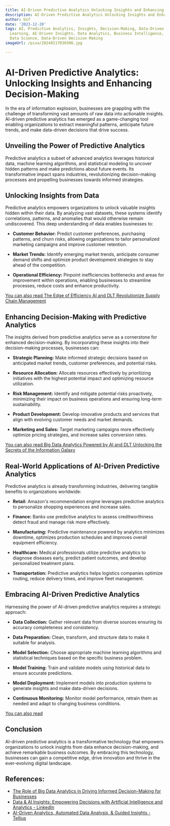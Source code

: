 ```yaml
---
title: AI-Driven Predictive Analytics Unlocking Insights and Enhancing Decision-Making
description: AI-Driven Predictive Analytics Unlocking Insights and Enhancing Decision-Making
author: Usf
date: '2023-12-20'
tags: AI, Predictive Analytics, Insights, Decision-Making, Data-Driven Insights, Machine
  Learning, AI-Driven Insights, Data Analytics, Business Intelligence, Forecasting,
  Data Science, Data-Driven Decision-Making
imageUrl: /pixa/20240117030306.jpg

---
```

# AI-Driven Predictive Analytics: Unlocking Insights and Enhancing Decision-Making

In the era of information explosion, businesses are grappling with the challenge of  transforming vast amounts of raw data into actionable insights. AI-driven  predictive analytics  has emerged as a  game-changing tool enabling organizations to extract meaningful  patterns,  anticipate future trends, and make  data-driven decisions that drive success.

## Unveiling the Power of Predictive Analytics

Predictive analytics a  subset of advanced analytics leverages historical data, machine learning algorithms, and statistical modeling to uncover hidden patterns and make predictions about future events. Its transformative impact spans industries, revolutionizing decision-making  processes and propelling businesses towards informed strategies.

##  Unlocking Insights from Data

Predictive analytics empowers organizations to unlock valuable insights hidden within their data. By analyzing  vast datasets, these systems identify correlations, patterns, and anomalies that  would otherwise remain undiscovered.  This deep understanding of data enables  businesses to:

* **Customer  Behavior:** Predict customer  preferences, purchasing patterns, and churn  risks, allowing organizations to tailor  personalized  marketing campaigns and improve customer retention.

* **Market Trends:** Identify emerging market  trends, anticipate consumer demand shifts and optimize product development strategies to  stay ahead of the competition.

* **Operational Efficiency:** Pinpoint inefficiencies bottlenecks and areas for improvement within operations, enabling businesses to streamline processes, reduce costs and enhance productivity.

[You can  also read The  Edge of Efficiency  AI and  DLT Revolutionize  Supply Chain Management](The%20Edge%20of%20Efficiency%20AI%20and%20DLT%20Revolutionize%20Supply%20Chain%20Management)


## Enhancing Decision-Making with Predictive Analytics

The insights derived from  predictive analytics serve  as a cornerstone for enhanced decision-making. By incorporating these insights into their decision-making processes, businesses can:

* **Strategic Planning:** Make informed strategic decisions based  on anticipated market trends, customer preferences, and potential risks.

* **Resource  Allocation:** Allocate resources effectively  by prioritizing initiatives with the highest potential impact and optimizing resource utilization.

* **Risk Management:** Identify and mitigate potential risks proactively, minimizing their impact on business operations and ensuring long-term sustainability.

* **Product Development:** Develop innovative  products and services that align with evolving customer needs and market demands.

* **Marketing and Sales:** Target marketing campaigns more effectively optimize pricing strategies, and  increase sales conversion rates.

[You  can also read Big Data Analytics Powered by  AI and DLT Unlocking the  Secrets of  the Information Galaxy](Big%20Data%20Analytics%20Powered%20by%20AI%20and%20DLT%20Unlocking%20the%20Secrets%20of%20the%20Information%20Galaxy)


## Real-World Applications of AI-Driven Predictive Analytics

Predictive analytics is already  transforming industries, delivering tangible benefits to organizations worldwide:

* **Retail:**  Amazon's recommendation  engine leverages predictive analytics to personalize  shopping experiences and increase sales.

* **Finance:** Banks use predictive analytics to assess creditworthiness detect fraud and manage risk more effectively.

* **Manufacturing:** Predictive maintenance powered by analytics  minimizes downtime, optimizes  production schedules and improves  overall equipment efficiency.

*  **Healthcare:** Medical professionals utilize predictive analytics to diagnose diseases early, predict patient outcomes, and develop personalized treatment plans.

* **Transportation:** Predictive analytics helps  logistics companies optimize routing, reduce delivery times, and improve  fleet management.

## Embracing AI-Driven  Predictive Analytics

Harnessing the power of AI-driven predictive analytics requires a strategic approach:

* **Data Collection:** Gather relevant data from  diverse sources ensuring its accuracy completeness and consistency.

* **Data Preparation:**  Clean, transform, and structure data to make it  suitable for  analysis.

* **Model Selection:** Choose appropriate machine learning algorithms and statistical techniques based on  the  specific business problem.

* **Model Training:** Train and validate models using historical  data to ensure accurate predictions.

* **Model Deployment:** Implement models into production systems to generate insights and make data-driven decisions.

* **Continuous Monitoring:** Monitor model performance, retrain them as needed and adapt to changing business conditions.

[You can also read ]()


## Conclusion

AI-driven predictive analytics is a transformative technology that empowers organizations to unlock  insights from data enhance decision-making, and achieve remarkable business outcomes. By embracing this  technology, businesses can gain a competitive edge, drive innovation and thrive in  the ever-evolving digital landscape.

## References:
- [The Role of Big Data Analytics in Driving Informed Decision-Making for Businesses](https://www.linkedin.com/pulse/role-big-data-analytics-driving-informed-decision-making)
- [Data & AI Insights: Empowering Decisions with Artificial Intelligence and Analytics - LinkedIn](https://www.linkedin.com/pulse/data-ai-insights-empowering-decisions-artificial-intelligence-jha-1f)
- [AI-Driven Analytics, Automated Data Analysis, & Guided Insights - Tellius](https://www.tellius.com/guided-insights/)
